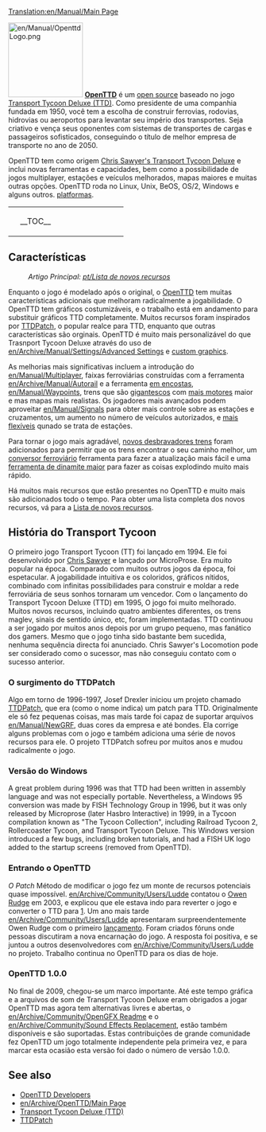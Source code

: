 [[Translation:en/Manual/Main Page]]
{{pt/Tradução|en/Manual/Main Page|90}}
{{pt/Manual/Tabela de conteúdos}}

[[File:en/Manual/OpenttdLogo.png|left|150px]]
[http://www.openttd.org/ '''OpenTTD'''] é um [http://pt.wikipedia.org/wiki/Código_aberto open source] baseado no jogo [http://pt.wikipedia.org/wiki/Transport_Tycoon Transport Tycoon Deluxe (TTD)]. Como presidente de uma companhia fundada em 1950, você tem a escolha de construir ferrovias, rodovias, hidrovias ou aeroportos para levantar seu império dos transportes. Seja criativo e vença seus oponentes com sistemas de transportes de cargas e passageiros sofisticados, conseguindo o título de melhor empresa de transporte no ano de 2050.

OpenTTD tem como origem [http://www.chrissawyer.com/info.htm Chris Sawyer's Transport Tycoon Deluxe] e inclui novas ferramentas e capacidades, bem como a possibilidade de jogos multiplayer, estações e veículos melhorados, mapas maiores e muitas outras opções. OpenTTD roda no Linux, Unix, BeOS, OS/2, Windows e alguns outros.
[[en/Archive/Compilation and Ports/Operating system|platformas]].

{| align="center"
|colspan=2 style="background:none; border:0px"|
|width=200 style="background:none; border:0px"| __TOC__
|style="background:none; border:0px"| [[File:en/Manual/Intro screen.png|frame|center|OpenTTD [[en/Manual/Game interface#main-window-contents|tela de introdução]]]]
|}

==Características==
:''Artigo Principal: [[pt/Lista de novos recursos]]''

Enquanto o jogo é modelado após o original, o [http://www.openttd.org/ OpenTTD] tem muitas características adicionais que melhoram radicalmente a jogabilidade. O OpenTTD tem gráficos costumizáveis, e o trabalho está em andamento para substituir gráficos TTD completamente. Muitos recursos foram inspirados por [http://www.ttdpatch.net/ TTDPatch], o popular realce para TTD, enquanto que outras características são orginais. OpenTTD é muito mais personalizável do que Trasnport Tycoon Deluxe através do uso de [[en/Archive/Manual/Settings/Advanced Settings]] e [[en/Manual/NewGRF|custom graphics]].

As melhorias mais significativas incluem a introdução do [[en/Manual/Multiplayer]], faixas ferroviárias construídas com a ferramenta [[en/Archive/Manual/Autorail]] e a ferramenta [[pt/Construção em encostas|em encostas]], [[en/Manual/Waypoints]], trens que são [[pt/Trens gigantescos|gigantescos]] com [[en/Archive/Manual/Multiheaded trains|mais motores]] maior e mas mapas mais realistas. Os jogadores mais avançados podem aproveitar [[en/Manual/Signals]] para obter mais controle sobre as estações e cruzamentos, um aumento no número de veículos autorizados, e  [[pt/Estações não uniformes|mais flexíveis]] qunado se trata de estações.

Para tornar o jogo mais agradável, [[en/Archive/Manual/Yet Another PBS Patch|novos desbravadores trens]] foram adicionados para permitir que os trens encontrar o seu caminho melhor, um [[en/Manual/Convert rail|conversor ferroviário]] ferramenta para fazer a atualização mais fácil e uma [[en/Archive/Manual/Settings/Extra dynamite|ferramenta de dinamite maior]] para fazer as coisas explodindo muito mais rápido.

Há muitos mais recursos que estão presentes no OpenTTD e muito mais são adicionados todo o tempo. Para obter uma lista completa dos novos recursos, vá para a [[pt/Lista de novos recursos|Lista de novos recursos]].

==História do Transport Tycoon==
O primeiro jogo Transport Tycoon (TT) foi lançado em 1994. Ele foi desenvolvido por [http://www.chrissawyer.com/ Chris Sawyer] e lançado por MicroProse. 
Era muito popular na época. Comparado com muitos outros jogos da época, foi espetacular. A jogabilidade intuitiva e os coloridos, gráficos nítidos, combinado com infinitas possibilidades para construir e moldar a rede ferroviária de seus sonhos tornaram um vencedor.
Com o lançamento do Transport Tycoon Deluxe (TTD) em 1995, O jogo foi muito melhorado. Muitos novos recursos, incluindo quatro ambientes diferentes, os trens maglev, sinais de sentido único, etc, foram implementadas. TTD continuou a ser jogado por muitos anos depois por um grupo pequeno, mas fanático dos gamers. Mesmo que o jogo tinha sido bastante bem sucedida, nenhuma sequência directa foi anunciado. Chris Sawyer's Locomotion pode ser considerado como o sucessor, mas não conseguiu contato com o sucesso anterior.

===O surgimento do TTDPatch===
Algo em torno de 1996-1997, Josef Drexler iniciou um projeto chamado [http://www.ttdpatch.net/ TTDPatch], que era (como o nome indica) um patch para TTD. Originalmente ele só fez pequenas coisas, mas mais tarde foi capaz de suportar arquivos [[en/Manual/NewGRF]], duas cores da empresa e até bondes. Ela corrige alguns problemas com o jogo e também adiciona uma série de novos recursos para ele. O projeto TTDPatch sofreu por muitos anos e mudou radicalmente o jogo.

===Versão do Windows===
A great problem during 1996 was that TTD had been written in assembly language and was not especially portable. Nevertheless, a Windows 95 conversion was made by FISH Technology Group in 1996, but it was only released by Microprose (later Hasbro Interactive) in 1999, in a Tycoon compilation known as "The Tycoon Collection", including Railroad Tycoon 2, Rollercoaster Tycoon, and Transport Tycoon Deluxe. This Windows version introduced a few bugs, including broken tutorials, and had a FISH UK logo added to the startup screens (removed from OpenTTD).

===Entrando o OpenTTD===
''O Patch'' Método de modificar o jogo fez um monte de recursos potenciais quase impossível. [[en/Archive/Community/Users/Ludde]] contatou o [http://www.tt-forums.net/ Owen Rudge] em 2003, e explicou que ele estava indo para reverter o jogo e converter o TTD para [http://pt.wikipedia.org/wiki/C_(linguagem_de_programação)C]. Um ano mais tarde [[en/Archive/Community/Users/Ludde]] apresentaram surpreendentemente Owen Rudge com o primeiro [http://pt.wikipedia.org/wiki/Liberação_de_software lançamento]. Foram criados fóruns onde pessoas discutiram a nova encarnação do jogo. A resposta foi positiva, e se juntou a outros desenvolvedores com [[en/Archive/Community/Users/Ludde]] no projeto. Trabalho continua no OpenTTD para os dias de hoje.

===OpenTTD 1.0.0===
No final de 2009, chegou-se um marco importante. Até este tempo gráfica e a arquivos de som de Transport Tycoon Deluxe eram obrigados a jogar OpenTTD mas agora tem alternativas livres e abertas, o [[en/Archive/Community/OpenGFX Readme]] e o [[en/Archive/Community/Sound Effects Replacement]], estão também disponíveis e são suportadas. Estas contribuições de grande comunidade fez OpenTTD um jogo totalmente independente pela primeira vez, e para marcar esta ocasião esta versão foi dado o número de versão 1.0.0.

==See also==
*[[en/Archive/Community/Developers|OpenTTD Developers]]
*[[en/Archive/OpenTTD/Main Page]]
*[http://pt.wikipedia.org/wiki/Transport_Tycoon Transport Tycoon Deluxe (TTD)]
*[http://www.ttdpatch.net/ TTDPatch]